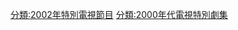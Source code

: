 {{CategoryTOC}}
{{Portal|電視}}
{{Year by category
|m=2
|c=0
|d=0
|y=1
|cat=電視特別劇集
|sortkey=Special
|parent=每年電視特別劇集
|subcat=2001年電視劇集‎
}}


[[分類:2002年特別電視節目|分類:2002年特別電視節目]]
[[分類:2000年代電視特別劇集|分類:2000年代電視特別劇集]]